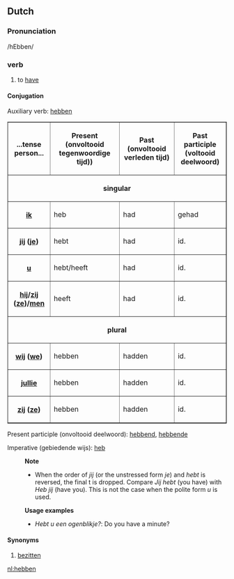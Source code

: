 ==Dutch==
===Pronunciation===
/hEbben/
===verb===
#to [[have]]
====Conjugation====

Auxiliary verb: [[hebben]]

<table border=1 cellspacing=0 cellpadding =2>
<tr><th>...tense<br>person...</th><th>Present <br>(onvoltooid tegenwoordige tijd))</th><th>Past <br>(onvoltooid verleden tijd)</th><th>Past participle<br> (voltooid deelwoord)</th></tr>
<tr><th colspan=4>singular</th></tr>
<tr><th>[[ik]]</th><td>heb</td><td>had</td><td>gehad</td></tr>
<tr><th>[[jij]] ([[je]])</th><td>hebt</td><td>had</td><td>id.</td></tr>
<tr><th>[[u]]</th><td>hebt/heeft</td><td>had</td><td>id.</td></tr>
<tr><th>[[hij]]/[[zij]] ([[ze]])/[[men]]</th><td>heeft</td><td>had</td><td>id.</td></tr>
<tr><th colspan=4>plural</th></tr>
<tr><th>[[wij]] ([[we]])</th><td>hebben</td><td>hadden</td><td>id.</td></tr>
<tr><th>[[jullie]]</th><td>hebben</td><td>hadden</td><td>id.</td></tr>
<tr><th>[[zij]] ([[ze]])</th><td>hebben</td><td>hadden</td><td>id.</td></tr>
</table>

Present participle (onvoltooid deelwoord): [[hebbend]], [[hebbende]]

Imperative (gebiedende wijs): [[heb]]

:'''Note'''
:* When the order of ''jij'' (or the unstressed form ''je'') and ''hebt'' is reversed, the final t is dropped. Compare ''Jij hebt'' (you have) with ''Heb jij'' (have you). This is not the case when the polite form ''u'' is used.

:'''Usage examples'''
:* ''Hebt u een ogenblikje?'': Do you have a minute?
==== Synonyms ====
# [[bezitten]]

[[nl:hebben]]